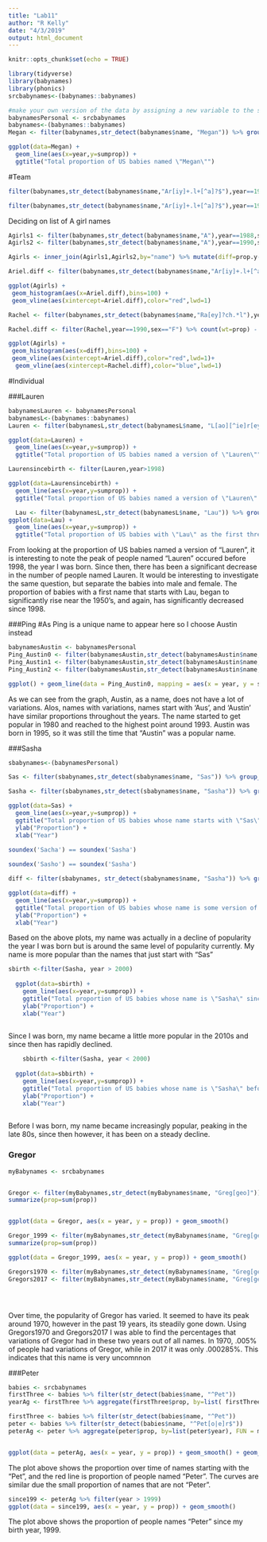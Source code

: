 ```yaml
---
title: "Lab11"
author: "R Kelly"
date: "4/3/2019"
output: html_document
---
```


```r
knitr::opts_chunk$set(echo = TRUE)
```

```r
library(tidyverse)
library(babynames)
library(phonics)
srcbabynames<-(babynames::babynames)
```

```r
#make your own version of the data by assigning a new variable to the srcbabynames data object
babynamesPersonal <- srcbabynames
babynames<-(babynames::babynames)
Megan <- filter(babynames,str_detect(babynames$name, "Megan")) %>% group_by(year) %>% summarize(sumprop=sum(prop))

ggplot(data=Megan) +
  geom_line(aes(x=year,y=sumprop)) +
  ggtitle("Total proportion of US babies named \"Megan\"")

```

#Team

```r
filter(babynames,str_detect(babynames$name,"Ar[iy]+.l+[^a]?$"),year==1988,sex=="F") %>% count(wt=prop) #0.000841196	

filter(babynames,str_detect(babynames$name,"Ar[iy]+.l+[^a]?$"),year==1990,sex=="F") %>% count(wt=prop) #0.002612356	
```

Deciding on list of A girl names
```r
Agirls1 <- filter(babynames,str_detect(babynames$name,"A"),year==1988,sex=="F")
Agirls2 <- filter(babynames,str_detect(babynames$name,"A"),year==1990,sex=="F")

Agirls <- inner_join(Agirls1,Agirls2,by="name") %>% mutate(diff=prop.y-prop.x) %>% select(name,prop.x,prop.y,diff)

Ariel.diff <- filter(babynames,str_detect(babynames$name,"Ar[iy]+.l+[^a]?$"),year==1990,sex=="F") %>% count(wt=prop) - filter(babynames,str_detect(babynames$name,"Ar[iy]+.l+[^a]?$"),year==1988,sex=="F") %>% count(wt=prop)

ggplot(Agirls) +
 geom_histogram(aes(x=Ariel.diff),bins=100) + 
 geom_vline(aes(xintercept=Ariel.diff),color="red",lwd=1) 
```

```r
Rachel <- filter(babynames,str_detect(babynames$name,"Ra[ey]?ch.*l"),year%in%c(1973,1988,1990)) %>% filter(name!="Rachelann") %>% filter(name!="Rachelanne")

Rachel.diff <- filter(Rachel,year==1990,sex=="F") %>% count(wt=prop) - filter(Rachel,year==1988,sex=="F") %>% count(wt=prop) #-0.001888172

ggplot(Agirls) +
 geom_histogram(aes(x=diff),bins=100) + 
 geom_vline(aes(xintercept=Ariel.diff),color="red",lwd=1)+
  geom_vline(aes(xintercept=Rachel.diff),color="blue",lwd=1)
```



#Individual

###Lauren

```r
babynamesLauren <- babynamesPersonal
babynamesL<-(babynames::babynames)
Lauren <- filter(babynamesL,str_detect(babynamesL$name, "L[ao][^ie]r[ey]n+[^a]?$")) %>% group_by(year) %>% summarize(sumprop=sum(prop))

ggplot(data=Lauren) +
  geom_line(aes(x=year,y=sumprop)) +
  ggtitle("Total proportion of US babies named a version of \"Lauren\"")

Laurensincebirth <- filter(Lauren,year>1998)

ggplot(data=Laurensincebirth) +
  geom_line(aes(x=year,y=sumprop)) +
  ggtitle("Total proportion of US babies named a version of \"Lauren\" since 1998")

  Lau <- filter(babynamesL,str_detect(babynamesL$name, "Lau")) %>% group_by(year) %>% summarize(sumprop=sum(prop))
ggplot(data=Lau) +
  geom_line(aes(x=year,y=sumprop)) +
  ggtitle("Total proportion of US babies with \"Lau\" as the first three lettters in there name")

```

From looking at the proportion of US babies named a version of "Lauren", it is interesting to note the peak of people named "Lauren" occured before 1998, the year I was born. Since then, there has been a significant decrease in the number of people named Lauren. It would be interesting to investigate the same question, but separate the babies into male and female. The proportion of babies with a first name that starts with Lau, began to significantly rise near the 1950's, and again, has significantly decreased since 1998.



###Ping
#As Ping is a unique name to appear here so I choose Austin instead
```r
babynamesAustin <- babynamesPersonal
Ping_Austin0 <- filter(babynamesAustin,str_detect(babynamesAustin$name, "Aust[ioe]n")) %>% group_by(year) %>% summarize(sumProp0 = sum(prop))
Ping_Austin1 <- filter(babynamesAustin,str_detect(babynamesAustin$name, fixed("Aus"))) %>% group_by(year) %>% summarize(sumProp1 = sum(prop))
Ping_Austin2 <- filter(babynamesAustin,str_detect(babynamesAustin$name, fixed("Austin"))) %>% group_by(year) %>% summarize(sumProp2 = sum(prop))

ggplot() + geom_line(data = Ping_Austin0, mapping = aes(x = year, y = sumProp0), col = "red") + ylab("Sum of Proportion") + geom_line(data = Ping_Austin1, mapping = aes(x = year, y = sumProp1), col = "blue") + geom_line(data = Ping_Austin2, mapping = aes(x = year, y = sumProp2), col = "green") + ggtitle("The proportion of babys' name is 'Austin' and start with 'Aus' and all variations of 'Austin' from 1880 to 2001")
```
As we can see from the graph, Austin, as a name, does not have a lot of variations. Alos, names with variations, names start with 'Aus', and 'Austin' have similar proportions throughout the years. The name started to get popular in 1980 and reached to the highest point around 1993. Austin was born in 1995, so it was still the time that "Austin" was a popular name. 


###Sasha
```r

sbabynames<-(babynamesPersonal)

Sas <- filter(sbabynames,str_detect(sbabynames$name, "Sas")) %>% group_by(year) %>% summarize(sumprop=sum(prop))

Sasha <- filter(sbabynames,str_detect(sbabynames$name, "Sasha")) %>% group_by(year) %>% summarize(sumprop=sum(prop))

ggplot(data=Sas) +
  geom_line(aes(x=year,y=sumprop)) +
  ggtitle("Total proportion of US babies whose name starts with \"Sas\"") +
  ylab("Proportion") +
  xlab("Year")
  
soundex('Sacha') == soundex('Sasha')

soundex('Sasho') == soundex('Sasha')

diff <- filter(sbabynames, str_detect(sbabynames$name, "Sasha")) %>% group_by(year) %>% summarize(sumprop=sum(prop))

ggplot(data=diff) +
  geom_line(aes(x=year,y=sumprop)) +
  ggtitle("Total proportion of US babies whose name is some version of \"Sasha\"") +
  ylab("Proportion") +
  xlab("Year")

```


Based on the above plots, my name was actually in a decline of popularity the year 
I was born but is around the same level of popularity currently.
My name is more popular than the names that just start with "Sas"

```r

sbirth <-filter(Sasha, year > 2000)
  
  ggplot(data=sbirth) +
    geom_line(aes(x=year,y=sumprop)) +
    ggtitle("Total proportion of US babies whose name is \"Sasha\" since 2000") +
    ylab("Proportion") +
    xlab("Year")
  
```
  

  Since I was born, my name became a little more popular in the 2010s and since then has 
  rapidly declined.
  
```r
    
    sbbirth <-filter(Sasha, year < 2000)
  
  ggplot(data=sbbirth) +
    geom_line(aes(x=year,y=sumprop)) +
    ggtitle("Total proportion of US babies whose name is \"Sasha\" before 2000") +
    ylab("Proportion") +
    xlab("Year")
    

```
Before I was born, my name became increasingly popular, peaking in the late 80s, since 
then however, it has been on a steady decline.


### Gregor
```r
myBabynames <- srcbabynames


Gregor <- filter(myBabynames,str_detect(myBabynames$name, "Greg[geo]")) %>% group_by(year) %>% 
summarize(prop=sum(prop))


ggplot(data = Gregor, aes(x = year, y = prop)) + geom_smooth()

Gregor_1999 <- filter(myBabynames,str_detect(myBabynames$name, "Greg[geo]") & year > 1999) %>% group_by(year) %>% 
summarize(prop=sum(prop))

ggplot(data = Gregor_1999, aes(x = year, y = prop)) + geom_smooth()

Gregors1970 <- filter(myBabynames,str_detect(myBabynames$name, "Greg[geo]") & year==1970)
Gregors2017 <- filter(myBabynames,str_detect(myBabynames$name, "Greg[geo]") & year==2017)





```
Over time, the popularity of Gregor has varied. It seemed to have its peak around 1970, however in the past 19 years, its steadily gone down. Using Gregors1970 and Gregors2017 I was able to find the percentages that variations of Gregor had in these two years out of all names. In 1970, .005% of people had variations of Gregor, while in 2017 it was only .000285%. This indicates that this name is very uncomnnon 
    
###Peter
```r
babies <- srcbabynames
firstThree <- babies %>% filter(str_detect(babies$name, "^Pet"))
yearAg <- firstThree %>% aggregate(firstThree$prop, by=list( firstThree$year), FUN = median)

firstThree <- babies %>% filter(str_detect(babies$name, "^Pet"))
peter <- babies %>% filter(str_detect(babies$name, "^Pet[o|e]r$"))
peterAg <- peter %>% aggregate(peter$prop, by=list(peter$year), FUN = median)


ggplot(data = peterAg, aes(x = year, y = prop)) + geom_smooth() + geom_smooth(data = peter, aes(x = year, y = prop ), color = "red")


```
The plot above shows the proportion over time of names starting with the "Pet", and the red line is proportion of people named "Peter". The curves are similar due the small proportion of names that are not "Peter". 

```r
since199 <- peterAg %>% filter(year > 1999)
ggplot(data = since199, aes(x = year, y = prop)) + geom_smooth()
```
The plot above shows the proportion of people names "Peter" since my birth year, 1999. 